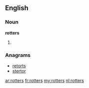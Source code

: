 ==English==

===Noun===
'''rotters'''

# {{plural of|[[rotter]]}}

===Anagrams===
* [[retorts#English|retorts]]
* [[stertor#English|stertor]]

[[ar:rotters]]
[[fr:rotters]]
[[my:rotters]]
[[nl:rotters]]